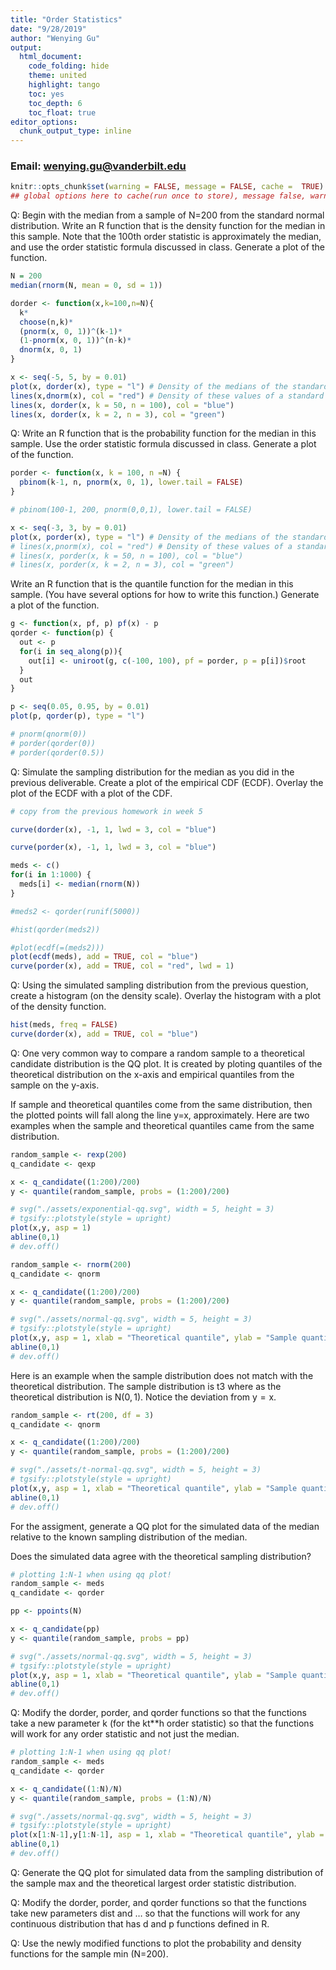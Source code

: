 ```yaml
---
title: "Order Statistics"
date: "9/28/2019"
author: "Wenying Gu"
output:
  html_document:
    code_folding: hide
    theme: united 
    highlight: tango
    toc: yes
    toc_depth: 6 
    toc_float: true
editor_options: 
  chunk_output_type: inline
---
```

### Email: [wenying.gu@vanderbilt.edu]()

```r
knitr::opts_chunk$set(warning = FALSE, message = FALSE, cache =  TRUE)
## global options here to cache(run once to store), message false, warning false.
```


Q: Begin with the median from a sample of N=200 from the standard normal distribution. Write an R function that is the density function for the median in this sample. Note that the 100th order statistic is approximately the median, and use the order statistic formula discussed in class. Generate a plot of the function.

```r
N = 200
median(rnorm(N, mean = 0, sd = 1))

dorder <- function(x,k=100,n=N){
  k*
  choose(n,k)*
  (pnorm(x, 0, 1))^(k-1)*
  (1-pnorm(x, 0, 1))^(n-k)*
  dnorm(x, 0, 1)
}

x <- seq(-5, 5, by = 0.01)
plot(x, dorder(x), type = "l") # Density of the medians of the standard normal distribution
lines(x,dnorm(x), col = "red") # Density of these values of a standard normal distribution
lines(x, dorder(x, k = 50, n = 100), col = "blue")
lines(x, dorder(x, k = 2, n = 3), col = "green")
```

Q: Write an R function that is the probability function for the median in this sample. Use the order statistic formula discussed in class. Generate a plot of the function.

```r
porder <- function(x, k = 100, n =N) {
  pbinom(k-1, n, pnorm(x, 0, 1), lower.tail = FALSE)
}

# pbinom(100-1, 200, pnorm(0,0,1), lower.tail = FALSE)

x <- seq(-3, 3, by = 0.01)
plot(x, porder(x), type = "l") # Density of the medians of the standard normal distribution
# lines(x,pnorm(x), col = "red") # Density of these values of a standard normal distribution
# lines(x, porder(x, k = 50, n = 100), col = "blue")
# lines(x, porder(x, k = 2, n = 3), col = "green")
```


Write an R function that is the quantile function for the median in this sample. (You have several options for how to write this function.) Generate a plot of the function.

```r
g <- function(x, pf, p) pf(x) - p
qorder <- function(p) {
  out <- p
  for(i in seq_along(p)){
    out[i] <- uniroot(g, c(-100, 100), pf = porder, p = p[i])$root
  }
  out
}

p <- seq(0.05, 0.95, by = 0.01)
plot(p, qorder(p), type = "l")

# pnorm(qnorm(0))
# porder(qorder(0))
# porder(qorder(0.5))
```

Q: Simulate the sampling distribution for the median as you did in the previous deliverable. Create a plot of the empirical CDF (ECDF). Overlay the plot of the ECDF with a plot of the CDF.

```r
# copy from the previous homework in week 5

curve(dorder(x), -1, 1, lwd = 3, col = "blue")

curve(porder(x), -1, 1, lwd = 3, col = "blue")

meds <- c()
for(i in 1:1000) {
  meds[i] <- median(rnorm(N))
}

#meds2 <- qorder(runif(5000))

#hist(qorder(meds2))

#plot(ecdf(=(meds2)))
plot(ecdf(meds), add = TRUE, col = "blue")
curve(porder(x), add = TRUE, col = "red", lwd = 1)
```

Q: Using the simulated sampling distribution from the previous question, create a histogram (on the density scale). Overlay the histogram with a plot of the density function.

```r
hist(meds, freq = FALSE)
curve(dorder(x), add = TRUE, col = "blue")
```

Q: One very common way to compare a random sample to a theoretical candidate distribution is the QQ plot. It is created by ploting quantiles of the theoretical distribution on the x-axis and empirical quantiles from the sample on the y-axis.

If sample and theoretical quantiles come from the same distribution, then the plotted points will fall along the line y=x, approximately. Here are two examples when the sample and theoretical quantiles came from the same distribution.

```r
random_sample <- rexp(200)
q_candidate <- qexp

x <- q_candidate((1:200)/200)
y <- quantile(random_sample, probs = (1:200)/200)

# svg("./assets/exponential-qq.svg", width = 5, height = 3)
# tgsify::plotstyle(style = upright)
plot(x,y, asp = 1)
abline(0,1)
# dev.off()
```

```r
random_sample <- rnorm(200)
q_candidate <- qnorm

x <- q_candidate((1:200)/200)
y <- quantile(random_sample, probs = (1:200)/200)

# svg("./assets/normal-qq.svg", width = 5, height = 3)
# tgsify::plotstyle(style = upright)
plot(x,y, asp = 1, xlab = "Theoretical quantile", ylab = "Sample quantile")
abline(0,1)
# dev.off()
```

Here is an example when the sample distribution does not match with the theoretical distribution. The sample distribution is t3 where as the theoretical distribution is N(0, 1). Notice the deviation from y = x.

```r
random_sample <- rt(200, df = 3)
q_candidate <- qnorm

x <- q_candidate((1:200)/200)
y <- quantile(random_sample, probs = (1:200)/200)

# svg("./assets/t-normal-qq.svg", width = 5, height = 3)
# tgsify::plotstyle(style = upright)
plot(x,y, asp = 1, xlab = "Theoretical quantile", ylab = "Sample quantile")
abline(0,1)
# dev.off()
```

For the assigment, generate a QQ plot for the simulated data of the median relative to the known sampling distribution of the median.

Does the simulated data agree with the theoretical sampling distribution?

```r
# plotting 1:N-1 when using qq plot!
random_sample <- meds
q_candidate <- qorder

pp <- ppoints(N)

x <- q_candidate(pp)
y <- quantile(random_sample, probs = pp)

# svg("./assets/normal-qq.svg", width = 5, height = 3)
# tgsify::plotstyle(style = upright)
plot(x,y, asp = 1, xlab = "Theoretical quantile", ylab = "Sample quantile")
abline(0,1)
# dev.off()
```


Q: Modify the dorder, porder, and qorder functions so that the functions take a new parameter k (for the kt**h order statistic) so that the functions will work for any order statistic and not just the median.

```r
# plotting 1:N-1 when using qq plot!
random_sample <- meds
q_candidate <- qorder

x <- q_candidate((1:N)/N)
y <- quantile(random_sample, probs = (1:N)/N)

# svg("./assets/normal-qq.svg", width = 5, height = 3)
# tgsify::plotstyle(style = upright)
plot(x[1:N-1],y[1:N-1], asp = 1, xlab = "Theoretical quantile", ylab = "Sample quantile")
abline(0,1)
# dev.off()
```

Q: Generate the QQ plot for simulated data from the sampling distribution of the sample max and the theoretical largest order statistic distribution.

Q: Modify the dorder, porder, and qorder functions so that the functions take new parameters dist and ... so that the functions will work for any continuous distribution that has d and p functions defined in R.

Q: Use the newly modified functions to plot the probability and density functions for the sample min (N=200).